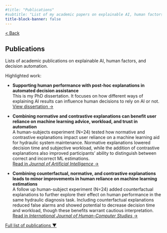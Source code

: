```yaml
---
#title: "Publications"
#subtitle: "List of my academic papers on explainable AI, human factors, and decision automation. You’ll find links to peer-reviewed papers and my doctoral dissertation."
title-block-banner: false
---
```


[\< Back](index.qmd)

## Publications

Lists of academic publications on explainable AI, human factors, and decision automation.

Highlighted work:

-   **Supporting human performance with post-hoc explanations in automated decision assistance** \
    This is my PhD dissertation. It focuses on how different ways of explaining AI results can influence human decisions to rely on AI or not.\
    [View dissertation →](https://utoronto.scholaris.ca/items/01bf5af5-98ce-4a35-9a99-3f482c17a5a6)

-   **Combining normative and contrastive explanations can benefit user reliance on machine learning advice, workload, and trust in automation**\
    A human-subjects experiment (N=24) tested how normative and contrastive explanations impact user reliance on a machine learning aid for hydraulic system maintenance. Normative explanations lowered decision time and subjective workload, while the addition of contrastive explanations also improved participants' ability to distinguish between correct and incorrect ML estimations.\
    [Read in *Journal of Artificial Intelligence* →](https://www.sciencedirect.com/science/article/pii/S0004370223000917)

-   **Combining counterfactual, normative, and contrastive explanations leads to minor improvements in human reliance on machine learning estimations**\
    A follow up human-subject experiment (N=24) added counterfactual explanations to further explore their effect on human performance in the same hydraulic diagnosis task. Including counterfactual explanations reduced false alarms and showed potential to decrease decision time and workload, though these benefits warrant cautious interpretation.\
    [Read in *International Journal of Human-Computer Studies* →](https://www.sciencedirect.com/science/article/pii/S1071581924002179)

<p><a href="#" onclick="togglePublications(); return false;"> Full list of publications [▼]{#arrow} </a></p>

::: {#full-publications style="display: none;"}
<ul>

<li>**Gentile D.**, Liang Y., & Jamieson, G. A. (2025). Assessing Measures of Human Performance in the Nuclear Control Room. In the *14th International Topical Meeting on Nuclear Plant Instrumentation and Control & Human-Machine Interface Technology (NPIC&HMIT)*, Chicago.</li>

<li>Lawson-Jack K., **Gentile D.**, & Jamieson, G. A. (2025). Towards a Taxonomy of Heterogeneity in the Design of Small Modular Reactors and Implications for Human Performance. In the *14th International Topical Meeting on Nuclear Plant Instrumentation and Control & Human-Machine Interface Technology (NPIC&HMIT)*, Chicago.</li>

<li>**Gentile D.**, Donmez, B., & Jamieson, G. A. (2025). [Human performance effects of combining counterfactual explanations with normative and contrastive explanations in supervised machine learning for automated decision assistance.](https://www.sciencedirect.com/science/article/pii/S1071581924002179) *International Journal of Human-Computer Studies*, 196, 103434.</li>

<li>**Gentile D.** (2024). [Supporting Human Performance with Post-hoc Explanations in Automated Decision Assistance.](https://utoronto.scholaris.ca/items/01bf5af5-98ce-4a35-9a99-3f482c17a5a6)</li>

<li>**Gentile D.**, Donmez, B., & Jamieson, G. A. (2023). [Human Performance Consequences of Normative and Contrastive Explanations: An Experiment in Machine Learning for Reliability Maintenance](https://www.sciencedirect.com/science/article/pii/S0004370223000917). *Artificial Intelligence*, 103945.</li>

<li>Nguyen, T., **Gentile D.**, Jamieson, G. A., Gosine, R., & Purmhedi, H. (2023). [Designing a glyph-based polar chart to interpret the results of machine learning models.](https://journals.sagepub.com/doi/abs/10.1177/10648046231166047) In *Ergonomics in Design: The Quarterly of Human Factors Applications*.</li>

<li>**Gentile D.**, Jamieson G. A., Donmez B. (2021). [Evaluating human understanding in Explainable AI systems.](https://hfast.mie.utoronto.ca/wp-content/uploads/HCXAI2021_paper_25.pdf) In *ACM Human Factors in Computing Systems (CHI) Workshop on Operationalizing Human-Centered Perspectives in Explainable AI*, CHI2021, Yokohama, Japan.</li>

<!-- Add more as needed -->

</ul>
:::

```{=html}
<script>
  function togglePublications() {
    const content = document.getElementById('full-publications');
    const arrow = document.getElementById('arrow');
    const isVisible = content.style.display === 'block';
    content.style.display = isVisible ? 'none' : 'block';
    arrow.textContent = isVisible ? '▼' : '▲';
  }
</script>
```
<!-- -   **Gentile D.**, Liang Y., & Jamieson, G. A. (2025, accepted). Assessing Measures of Human Performance in the Nuclear Control Room. In the *14th International Topical Meeting on* *Nuclear Plant Instrumentation and Control & Human-Machine Interface Technology (NPIC&HMIT)*, Chicago. -->

<!-- -   Lawson-Jack K., **Gentile D.**, & Jamieson, G. A. (2025, accepted). Towards a Taxonomy of Heterogeneity in the Design of Small Modular Reactors and Implications for Human Performance. In the *14th International Topical Meeting on* *Nuclear Plant Instrumentation and Control & Human-Machine Interface Technology (NPIC&HMIT)*, Chicago. -->

<!-- -   **Gentile D.**, Donmez, B., & Jamieson, G. A. (2025). [Human performance effects of combining counterfactual explanations with normative and contrastive explanations in supervised machine learning for automated decision assistance.](https://www.sciencedirect.com/science/article/pii/S1071581924002179) *International Journal of Human-Computer Studies*, 196, 103434. -->

<!-- -   Gentile D. (2024). [Supporting Human Performance with Post-hoc Explanations in Automated Decision Assistance.](https://utoronto.scholaris.ca/items/01bf5af5-98ce-4a35-9a99-3f482c17a5a6) -->

<!-- -   **Gentile D.**, Donmez, B., & Jamieson, G. A. (2023). [Human Performance Consequences of Normative and Contrastive Explanations: An Experiment in Machine Learning for Reliability Maintenance](https://www.sciencedirect.com/science/article/pii/S0004370223000917). *Artificial Intelligence*, 103945. -->

<!-- -   Nguyen, T., **Gentile D.**, Jamieson, G. A., Gosine, R., & Purmhedi, H. (2023). [Designing a Glyph-based Polar Chart to Interpret the Results of Machine Learning Models.](https://journals.sagepub.com/doi/abs/10.1177/10648046231166047) In *Ergonomics in Design: The Quarterly of Human Factors Applications*. -->

<!-- -   **Gentile D.**, Jamieson G. A., Donmez B. (2021). [Evaluating human understanding in Explainable AI systems.](https://hfast.mie.utoronto.ca/wp-content/uploads/HCXAI2021_paper_25.pdf) In *ACM Human Factors in Computing Systems (CHI) Workshop on Operationalizing Human-Centered Perspectives in Explainable AI*, CHI2021, Yokohama, Japan. -->
